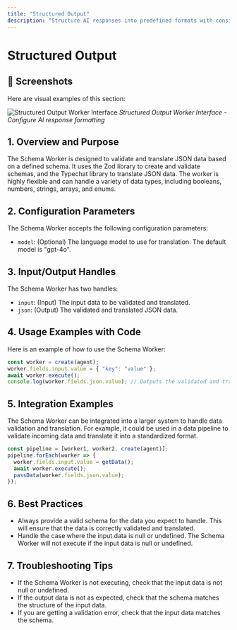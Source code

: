 ```yaml
---
title: "Structured Output"
description: "Structure AI responses into predefined formats with consistent output schemas"
---
```


# Structured Output

## 📸 Screenshots

Here are visual examples of this section:

![Structured Output Worker Interface](/images/screenshots/workers/structuredoutput.png)
*Structured Output Worker Interface - Configure AI response formatting*




## 1. Overview and Purpose

The Schema Worker is designed to validate and translate JSON data based on a defined schema. It uses the Zod library to create and validate schemas, and the Typechat library to translate JSON data. The worker is highly flexible and can handle a variety of data types, including booleans, numbers, strings, arrays, and enums.

## 2. Configuration Parameters

The Schema Worker accepts the following configuration parameters:

- `model`: (Optional) The language model to use for translation. The default model is "gpt-4o".

## 3. Input/Output Handles

The Schema Worker has two handles:

- `input`: (Input) The input data to be validated and translated.
- `json`: (Output) The validated and translated JSON data.

## 4. Usage Examples with Code

Here is an example of how to use the Schema Worker:

```javascript
const worker = create(agent);
worker.fields.input.value = { "key": "value" };
await worker.execute();
console.log(worker.fields.json.value); // Outputs the validated and translated JSON data
```

## 5. Integration Examples

The Schema Worker can be integrated into a larger system to handle data validation and translation. For example, it could be used in a data pipeline to validate incoming data and translate it into a standardized format.

```javascript
const pipeline = [worker1, worker2, create(agent)];
pipeline.forEach(worker => {
  worker.fields.input.value = getData();
  await worker.execute();
  passData(worker.fields.json.value);
});
```

## 6. Best Practices

- Always provide a valid schema for the data you expect to handle. This will ensure that the data is correctly validated and translated.
- Handle the case where the input data is null or undefined. The Schema Worker will not execute if the input data is null or undefined.

## 7. Troubleshooting Tips

- If the Schema Worker is not executing, check that the input data is not null or undefined.
- If the output data is not as expected, check that the schema matches the structure of the input data.
- If you are getting a validation error, check that the input data matches the schema.